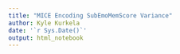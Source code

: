 ```yaml
---
title: "MICE Encoding SubEmoMemScore Variance"
author: Kyle Kurkela
date: '`r Sys.Date()`'
output: html_notebook
---
```


```r

```
